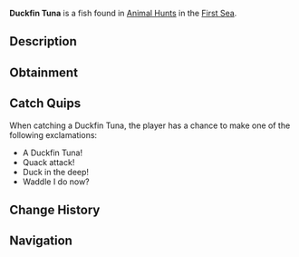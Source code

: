{{FishInfobox
|image          = Duckfin Tuna.png
|rarity         = Limited
|event          = Animal Hunt
|sea            = First Sea
|location       = [[Animals]]
|sublocation    = 
|sources        = Fishing Rod
|radar_location = 
|prog_speed     = +7
|xp             = 1150
|weather        = Clear
|time           = 
|season         = Spring
|bait           = Flakes
|base_weight    = 390
|base_value     = 650
|weight_range   = 305
|base_chance    = 60
|base_resil     = 50
}}
'''Duckfin Tuna''' is a {{Rarity|Limited}} fish found in [[Animal Hunt]]s in the [[First Sea]].

== Description ==
{{Description|A quacking tuna with webbed fins, paddling through the deep.|Bestiary Entry}}

== Obtainment ==
{{Description|It waddles in the water when the flowers bloom.|Bestiary Hint}}
{{Fish Availability|
Animal Hunt/First Sea
|top_rods      = 
Trident Rod\122765.45\78636.96;
Free Spirit Rod\122646.39\97778.75;
Leviathan's Fang Rod\118321.94\140927.41;
Azure Of Lagoon\118311.49\106685.57;
Astralhook Rod\114026.77\171249.46;
Ethereal Prism Rod\113205.19\189737.46;
Kraken Rod\91542.31\129973.39;
Plastic Rod\78088.28\78088.28;
No-Life Rod\110599.03\109855.55;
Fortune Rod\67511.4\90841.04;
Depthseeker Rod\108317.78\101272.42;
Seraphic Rod\108270.8\108270.8;
Verdant Shear Rod\107144.93\102113.24;
Avalanche Rod\106091.57\99392.32;
Blazebringer Rod\102330.3\98192.38;
Zeus Rod\101564.73\92134.14;
Challenger's Rod\99126.99\99126.99;
Volcanic Rod\99025.61\69917.64;
Rod Of The Forgotten Fang\98810.21\98810.21;
Rod Of The Depths\90128.57\89660.81;
Rod Of The Exalted One\85584.06\94464.63;
Steady Rod\56790.86\55658.32
|recommended   = Trident Rod
}}

== Catch Quips ==
When catching a Duckfin Tuna, the player has a chance to make one of the following exclamations:
* A Duckfin Tuna!
* Quack attack!
* Duck in the deep!
* Waddle I do now?

== Change History ==
{{Change History|{{subst:Current Version}}}}

== Navigation ==
{{Fish Navbox|Animals}}